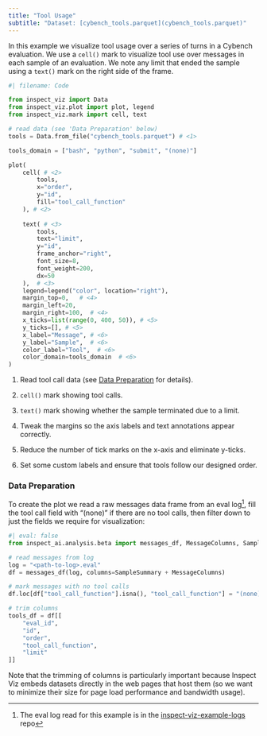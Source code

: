 ```yaml
---
title: "Tool Usage"
subtitle: "Dataset: [cybench_tools.parquet](cybench_tools.parquet)"
---
```


In this example we visualize tool usage over a series of turns in a Cybench evaluation. We use a `cell()` mark to visualize tool use over messages in each sample of an evaluation. We note any limit that ended the sample using a `text()` mark on the right side of the frame.

```python
#| filename: Code

from inspect_viz import Data
from inspect_viz.plot import plot, legend
from inspect_viz.mark import cell, text

# read data (see 'Data Preparation' below)
tools = Data.from_file("cybench_tools.parquet") # <1>

tools_domain = ["bash", "python", "submit", "(none)"]

plot(
    cell( # <2>
        tools,
        x="order",
        y="id",
        fill="tool_call_function"
    ), # <2>
    
    text( # <3>
        tools, 
        text="limit", 
        y="id",
        frame_anchor="right", 
        font_size=8, 
        font_weight=200,
        dx=50
    ),  # <3>
    legend=legend("color", location="right"),
    margin_top=0,   # <4>
    margin_left=20,
    margin_right=100,  # <4>
    x_ticks=list(range(0, 400, 50)), # <5>
    y_ticks=[], # <5>
    x_label="Message", # <6>
    y_label="Sample",  # <6>
    color_label="Tool",  # <6>
    color_domain=tools_domain  # <6>
)
```

1. Read tool call data (see [Data Preparation](#data-preparation) for details).

2. `cell()` mark showing tool calls.

3. `text()` mark showing whether the sample terminated due to a limit.

4. Tweak the margins so the axis labels and text annotations appear correctly.

5. Reduce the number of tick marks on the x-axis and eliminate y-ticks.

6. Set some custom labels and ensure that tools follow our designed order.

### Data Preparation {.unlisted}

To create the plot we read a raw messages data frame from an eval log^[The eval log read for this example is in the [inspect-viz-example-logs](https://github.com/meridianlabs-ai/inspect-viz-example-logs/blob/main/logs/cybench/2025-06-28T12-26-01%2B00-00_cybench_cHgZahEpPHqsSx8GfGjKai.eval) repo], fill the tool call field with "(none)" if there are no tool calls, then filter down to just the fields we require for visualization:

<!-- ~/meridianlabs/inspect-viz-example-logs/logs/cybench/2025-06-28T12-26-01+00-00_cybench_cHgZahEpPHqsSx8GfGjKai.eval -->

```python
#| eval: false
from inspect_ai.analysis.beta import messages_df, MessageColumns, SampleSummary

# read messages from log
log = "<path-to-log>.eval"
df = messages_df(log, columns=SampleSummary + MessageColumns)

# mark messages with no tool calls
df.loc[df["tool_call_function"].isna(), "tool_call_function"] = "(none)"

# trim columns
tools_df = df[[
    "eval_id",
    "id",
    "order",
    "tool_call_function",
    "limit"
]]
```

Note that the trimming of columns is particularly important because Inspect Viz embeds datasets directly in the web pages that host them (so we want to minimize their size for page load performance and bandwidth usage).

